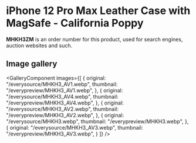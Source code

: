 
# iPhone 12 Pro Max Leather Case with MagSafe - California Poppy

<Callout type='info' emoji='👉🏻'>**MHKH3ZM** is an order number for this product, used for search engines, auction websites and such.</Callout>

## Image gallery

<GalleryComponent
    images={[
      {
        original: "/everysource/MHKH3_AV1.webp",
        thumbnail: "/everypreview/MHKH3_AV1.webp",
      },
      {
        original: "/everysource/MHKH3_AV4.webp",
        thumbnail: "/everypreview/MHKH3_AV4.webp",
      },
      {
        original: "/everysource/MHKH3_AV2.webp",
        thumbnail: "/everypreview/MHKH3_AV2.webp",
      },
      {
        original: "/everysource/MHKH3.webp",
        thumbnail: "/everypreview/MHKH3.webp",
      },
      {
        original: "/everysource/MHKH3_AV3.webp",
        thumbnail: "/everypreview/MHKH3_AV3.webp",
      }
    ]}
  />
